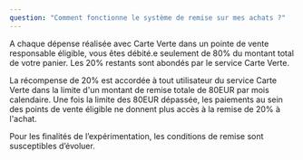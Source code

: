 ```yaml
---
question: "Comment fonctionne le système de remise sur mes achats ?"
---
```

A chaque dépense réalisée avec Carte Verte dans un pointe de vente responsable éligible, vous êtes débité.e seulement de 80% du montant total de votre panier. Les 20% restants sont abondés par le service Carte Verte.

La récompense de 20% est accordée à tout utilisateur du service Carte Verte dans la limite d'un montant de remise totale de 80EUR par mois calendaire. Une fois la limite des 80EUR dépassée, les paiements au sein des points de vente éligible ne donnent plus accès à la remise de 20% à l'achat.

Pour les finalités de l’expérimentation, les conditions de remise sont susceptibles d’évoluer.
